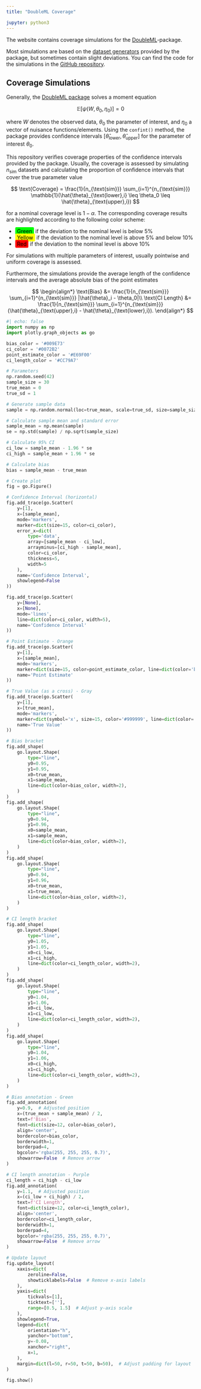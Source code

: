 ```yaml
---
title: "DoubleML Coverage"

jupyter: python3
---
```


The website contains coverage simulations for the [DoubleML](https://docs.doubleml.org/stable/index.html)-package.

Most simulations are based on the [dataset generators](https://docs.doubleml.org/stable/api/api.html#dataset-generators) provided by the package, but sometimes contain slight deviations.
You can find the code for the simulations in the [GitHub repository](https://github.com/DoubleML/doubleml-coverage/tree/main).

## Coverage Simulations

Generally, the [DoubleML package](https://docs.doubleml.org/stable/index.html) solves a moment equation 

$$
\mathbb{E}[\psi(W,\theta_0,\eta_0)] = 0
$$

where $W$ denotes the observed data, $\theta_0$ the parameter of interest, and $\eta_0$ a vector of nuisance functions/elements. Using the `confint()` method, the package provides confidence intervals $[\hat{\theta}_{\text{lower}}, \hat{\theta}_{\text{upper}}]$ for the parameter of interest $\theta_0$.

This repository verifies coverage properties of the confidence intervals provided by the package. Usually, the coverage is assessed by simulating $n_{\text{sim}}$ datasets and calculating the proportion of confidence intervals that cover the true parameter value

$$
\text{Coverage} = \frac{1}{n_{\text{sim}}} \sum_{i=1}^{n_{\text{sim}}} \mathbb{1}(\hat{\theta}_{\text{lower},i} \leq \theta_0 \leq \hat{\theta}_{\text{upper},i})
$$

for a nominal coverage level is $1-\alpha$. 
The corresponding coverage results are highlighted according to the following color scheme:

* <span style="background-color: #00FF00; color: black; padding: 2px 5px; border-radius: 3px;">Green</span> if the deviation to the nominal level is below $5\%$
* <span style="background-color: #FFFF00; color: black; padding: 2px 5px; border-radius: 3px;">Yellow</span> if the deviation to the nominal level is above $5\%$ and below $10\%$
* <span style="background-color: #FF0000; color: black; padding: 2px 5px; border-radius: 3px;">Red</span> if the deviation to the nominal level is above $10\%$

For simulations with multiple parameters of interest, usually pointwise and uniform coverage is assessed.

::: {.grid}

::: {.g-col-5}

Furthermore, the simulations provide the average length of the confidence intervals and the average absolute bias of the point estimates

$$
\begin{align*}
\text{Bias} &= \frac{1}{n_{\text{sim}}} \sum_{i=1}^{n_{\text{sim}}} |\hat{\theta}_i - \theta_0|\\
\text{CI Length} &= \frac{1}{n_{\text{sim}}} \sum_{i=1}^{n_{\text{sim}}} (\hat{\theta}_{\text{upper},i} - \hat{\theta}_{\text{lower},i}).
\end{align*}
$$

:::

::: {.g-col-7}

```python
#| echo: false
import numpy as np
import plotly.graph_objects as go

bias_color = '#009E73'
ci_color = '#0072B2'
point_estimate_color = '#E69F00'
ci_length_color = '#CC79A7'

# Parameters
np.random.seed(42)
sample_size = 30
true_mean = 0
true_sd = 1

# Generate sample data
sample = np.random.normal(loc=true_mean, scale=true_sd, size=sample_size)

# Calculate sample mean and standard error
sample_mean = np.mean(sample)
se = np.std(sample) / np.sqrt(sample_size)

# Calculate 95% CI
ci_low = sample_mean - 1.96 * se
ci_high = sample_mean + 1.96 * se

# Calculate bias
bias = sample_mean - true_mean

# Create plot
fig = go.Figure()

# Confidence Interval (horizontal)
fig.add_trace(go.Scatter(
    y=[1],
    x=[sample_mean],
    mode='markers',
    marker=dict(size=15, color=ci_color),
    error_x=dict(
        type='data',
        array=[sample_mean - ci_low],
        arrayminus=[ci_high - sample_mean],
        color=ci_color,
        thickness=5,
        width=5
    ),
    name='Confidence Interval',
    showlegend=False
))

fig.add_trace(go.Scatter(
    y=[None],
    x=[None],
    mode='lines',
    line=dict(color=ci_color, width=5),
    name='Confidence Interval'
))

# Point Estimate - Orange
fig.add_trace(go.Scatter(
    y=[1],
    x=[sample_mean],
    mode='markers',
    marker=dict(size=15, color=point_estimate_color, line=dict(color='black', width=2)),
    name='Point Estimate'
))

# True Value (as a cross) - Gray
fig.add_trace(go.Scatter(
    y=[1],
    x=[true_mean],
    mode='markers',
    marker=dict(symbol='x', size=15, color='#999999', line=dict(color='black', width=2)),
    name='True Value'
))

# Bias bracket
fig.add_shape(
    go.layout.Shape(
        type="line",
        y0=0.95,
        y1=0.95,
        x0=true_mean,
        x1=sample_mean,
        line=dict(color=bias_color, width=2),
    )
)
fig.add_shape(
    go.layout.Shape(
        type="line",
        y0=0.94,
        y1=0.96,
        x0=sample_mean,
        x1=sample_mean,
        line=dict(color=bias_color, width=2),
    )
)
fig.add_shape(
    go.layout.Shape(
        type="line",
        y0=0.94,
        y1=0.96,
        x0=true_mean,
        x1=true_mean,
        line=dict(color=bias_color, width=2),
    )
)

# CI length bracket
fig.add_shape(
    go.layout.Shape(
        type="line",
        y0=1.05,
        y1=1.05,
        x0=ci_low,
        x1=ci_high,
        line=dict(color=ci_length_color, width=2),
    )
)
fig.add_shape(
    go.layout.Shape(
        type="line",
        y0=1.04,
        y1=1.06,
        x0=ci_low,
        x1=ci_low,
        line=dict(color=ci_length_color, width=2),
    )
)
fig.add_shape(
    go.layout.Shape(
        type="line",
        y0=1.04,
        y1=1.06,
        x0=ci_high,
        x1=ci_high,
        line=dict(color=ci_length_color, width=2),
    )
)

# Bias annotation - Green
fig.add_annotation(
    y=0.9,  # Adjusted position
    x=(true_mean + sample_mean) / 2,
    text=f'Bias',
    font=dict(size=12, color=bias_color),
    align='center',
    bordercolor=bias_color,
    borderwidth=1,
    borderpad=4,
    bgcolor='rgba(255, 255, 255, 0.7)',
    showarrow=False  # Remove arrow
)

# CI length annotation - Purple
ci_length = ci_high - ci_low
fig.add_annotation(
    y=1.1,  # Adjusted position
    x=(ci_low + ci_high) / 2,
    text=f'CI Length',
    font=dict(size=12, color=ci_length_color),
    align='center',
    bordercolor=ci_length_color,
    borderwidth=1,
    borderpad=4,
    bgcolor='rgba(255, 255, 255, 0.7)',
    showarrow=False  # Remove arrow
)

# Update layout
fig.update_layout(
    xaxis=dict(
        zeroline=False,
        showticklabels=False  # Remove x-axis labels
    ),
    yaxis=dict(
        tickvals=[1],
        ticktext=[''],
        range=[0.5, 1.5]  # Adjust y-axis scale
    ),
    showlegend=True,
    legend=dict(
        orientation="h",
        yanchor="bottom",
        y=-0.08,
        xanchor="right",
        x=1,
    ),
    margin=dict(l=50, r=50, t=50, b=50),  # Adjust padding for layout
)

fig.show()
```

:::

:::


